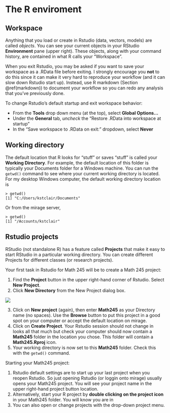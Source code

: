 # The R enviroment {#renviron}

## Workspace

Anything that you load or create in Rstudio (data, vectors, models) are called *objects*. You can see your current objects in your  RStudio **Environment** pane (upper right). These objects, along with your command history, are contained in what R calls your "Workspace". 

When you exit Rstudio, you may be asked if you want to save your workspace as a .RData file before exiting. I strongly encourage you **not** to do this since it can make it very hard to reproduce your workflow (and it can slow down Rstudio start up). Instead, use R markdown (Section \@ref(markdown)) to document your workflow so you can redo any analysis that you've previously done.  

To change Rstudio's default startup and exit workspace behavior:

- From the **Tools** drop down menu (at the top), select **Global Options...**
- Under the **General** tab, *uncheck* the "Restore .RData into workspace at startup"
- In the "Save workspace to .RData on exit:" dropdown, select **Never**

## Working directory

The default location that R looks for "stuff" or saves "stuff" is called your **Working Directory**. For example, the default location of this folder is typically your Documents folder for a Windows machine. You can run the `getwd()` command to see where your current working directory is located. For my desktop Windows computer, the default working directory location is

```
> getwd()
[1] "C:/Users/kstclair/Documents"
```

Or from the mirage server, 

```
> getwd()
[1] "/Accounts/kstclair"
```


## Rstudio projects {#project}

RStudio (not standalone R) has a feature called **Projects** that make it easy to start RStudio in a particular working directory. You can create different Projects for different classes (or research projects).  

Your first task in Rstudio for Math 245 will be to create a Math 245 project: 

1. Find the **Project** button in the upper right-hand corner of Rstudio. Select **New Project**.  
2. Click **New Directory** from the New Project dialog box.

![](http://www.rstudio.com/images/docs/projects_new.png)

3. Click on **New project** (again), then enter **Math245** as your Directory name (no spaces). Use the **Browse** button to put this project in a good spot on your computer or accept the default location on mirage. 
4. Click on **Create Project**. Your Rstudio session should not change in looks all that much but check your computer should now contain a **Math245** folder in the location you chose. This folder will contain a **Math245.Rproj** icon. 
5. Your working directory is now set to this **Math245** folder. Check this with the `getwd()` command.

Starting your Math245 project:

1. Rstudio default settings are to start up your last project when you reopen Rstudio. So just opening Rstudio (or loggin onto mirage) usually opens your Math245 project. You will see your project name in the upper right-hand project button location.
2. Alternatively, start your R project by **double clicking on the project icon** in your Math245 folder. You will know you are in
3. You can also open or change projects with the drop-down project menu. 


